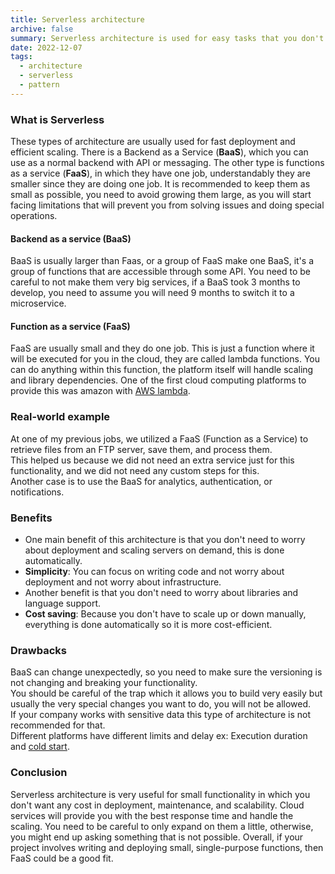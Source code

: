 ```yaml
---
title: Serverless architecture
archive: false
summary: Serverless architecture is used for easy tasks that you don't have to have the whole process of deployement and maintainance.
date: 2022-12-07
tags:
  - architecture
  - serverless
  - pattern
---
```


<TOCInline toc={props.toc} asDisclosure />

### What is Serverless

These types of architecture are usually used for fast deployment and efficient scaling.
There is a Backend as a Service (**BaaS**), which you can use as a normal backend with API or messaging.
The other type is functions as a service (**FaaS**), in which they have one job, understandably they are smaller since they are doing one job.
It is recommended to keep them as small as possible, you need to avoid growing them large, as you will start facing limitations that will prevent
you from solving issues and doing special operations.

#### Backend as a service (BaaS)

BaaS is usually larger than Faas, or a group of FaaS make one BaaS, it's a group of functions that are accessible through some API.
You need to be careful to not make them very big services, if a BaaS took 3 months to develop, you need to assume you will need 9 months to switch it to a microservice.

#### Function as a service (FaaS)

FaaS are usually small and they do one job.
This is just a function where it will be executed for you in the cloud, they are called lambda functions.
You can do anything within this function, the platform itself will handle scaling and library dependencies.
One of the first cloud computing platforms to provide this was amazon with [AWS lambda](https://aws.amazon.com/lambda/).

### Real-world example

At one of my previous jobs, we utilized a FaaS (Function as a Service) to retrieve files from an FTP server, save them, and process them.  
This helped us because we did not need an extra service just for this functionality, and we did not need any custom steps for this.  
Another case is to use the BaaS for analytics, authentication, or notifications.

### Benefits

- One main benefit of this architecture is that you don't need to worry about deployment and scaling servers on demand, this is done automatically.
- **Simplicity**: You can focus on writing code and not worry about deployment and not worry about infrastructure.
- Another benefit is that you don't need to worry about libraries and language support.
- **Cost saving**: Because you don't have to scale up or down manually, everything is done automatically so it is more cost-efficient.

### Drawbacks

BaaS can change unexpectedly, so you need to make sure the versioning is not changing and breaking your functionality.  
You should be careful of the trap which it allows you to build very easily but usually the
very special changes you want to do, you will not be allowed.  
If your company works with sensitive data this type of architecture is not recommended for that.  
Different platforms have different limits and delay ex: Execution duration and [cold start](https://azure.microsoft.com/de-de/blog/understanding-serverless-cold-start/).

### Conclusion

Serverless architecture is very useful for small functionality in which you don't want any cost in deployment, maintenance, and scalability.
Cloud services will provide you with the best response time and handle the scaling.
You need to be careful to only expand on them a little, otherwise, you might end up asking something that is not possible.
Overall, if your project involves writing and deploying small, single-purpose functions, then FaaS could be a good fit.
